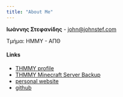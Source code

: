 ```yaml
---
title: "About Me"
---
```


**Ιωάννης Στεφανίδης** - [john@johnstef.com](mailto:john@johnstef.com)

Τμήμα: ΗΜΜΥ - ΑΠΘ


 
  
   
    
    
#### Links
* [THMMY profile](https://www.thmmy.gr/smf/index.php?action=profile;u=22047)
* [THMMY Minecraft Server Backup](https://drive.google.com/file/d/1EmJLHtU0omIHO0CMovBEk8sUuNYhC6P2/view?usp=sharing)
* [personal website](https://johnstef.com/)
* [github](https://git.johnstef.com/)